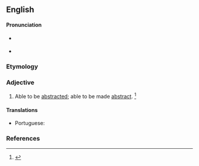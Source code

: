 ==English==

====Pronunciation====
* {{a|RP}} {{IPA|en|/əbˈstɹækt.ə.bl̩/}}
* {{a|US}} {{IPA|en|/əbˈstɹækt.ə.bl̩/|/æbˈstɹækt.ə.bl̩/}}

===Etymology===
{{suffix|en|abstract|able}}

===Adjective===
{{en-adj}}
# Able to be [[abstracted]]; able to be made [[abstract]]. {{defdate|First attested in the late 19<sup>th</sup> century.}} <ref name=SOED>{{R:SOED5|page=10}}</ref>

====Translations====
{{trans-top|able to be abstracted}}
* Portuguese: {{t|pt|abstraível}}
{{trans-mid}}
{{trans-bottom}}

===References===
<references/>